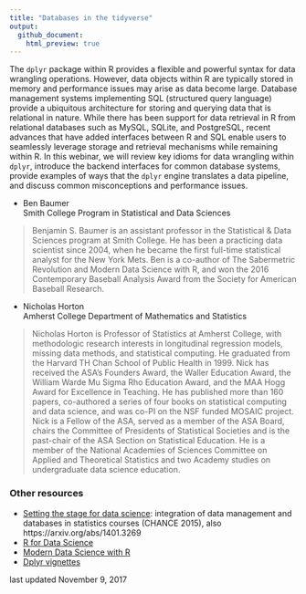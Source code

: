 ```yaml
---
title: "Databases in the tidyverse"
output:
  github_document:
    html_preview: true
---
```


The `dplyr` package within R provides a flexible and powerful syntax for data wrangling operations.  However, data objects within R are typically stored in memory and performance issues may arise as data become large.  Database management systems implementing SQL (structured query language) provide a ubiquitous architecture for storing and querying data that is relational in nature. While there has been support for data retrieval in R from relational databases such as MySQL, SQLite, and PostgreSQL, recent advances that have added interfaces between R and SQL enable users to seamlessly leverage storage and retrieval mechanisms while remaining within R.  In this webinar, we will review key idioms for data wrangling within `dplyr`, introduce the backend interfaces for common database systems, provide examples of ways that the `dplyr` engine translates a data pipeline, and discuss common misconceptions and performance issues.

- Ben Baumer  
  Smith College Program in Statistical and Data Sciences

> Benjamin S. Baumer is an assistant professor in the Statistical & Data Sciences program at Smith College. He has been a practicing data scientist since 2004, when he became the first full-time statistical analyst for the New York Mets. Ben is a co-author of The Sabermetric Revolution and Modern Data Science with R, and won the 2016 Contemporary Baseball Analysis Award from the Society for American Baseball Research.

- Nicholas Horton  
  Amherst College Department of Mathematics and Statistics

> Nicholas Horton is Professor of Statistics at Amherst College, with methodologic research interests in longitudinal regression models, missing data methods, and statistical computing.  He graduated from the Harvard TH Chan School of Public Health in 1999.  Nick has received the ASA's Founders Award, the Waller Education Award,  the William Warde Mu Sigma Rho Education Award, and the MAA Hogg Award for Excellence in Teaching.  He has published more than 160 papers, co-authored a series of four books on statistical computing and data science, and was co-PI on the NSF funded MOSAIC project.  Nick is a Fellow of the ASA, served as a member of the ASA Board, chairs the Committee of Presidents of Statistical Societies and is the past-chair of the ASA Section on Statistical Education.  He is a member of the National Academies of Sciences Committee on Applied and Theoretical Statistics and two Academy studies on undergraduate data science education.

### Other resources

- [Setting the stage for data science](http://chance.amstat.org/2015/04/setting-the-stage/): integration of data management and databases in statistics courses (CHANCE 2015), also https://arxiv.org/abs/1401.3269
- [R for Data Science](http://r4ds.had.co.nz/)
- [Modern Data Science with R](http://mdsr-book.github.io/)
- [Dplyr vignettes](http://dplyr.tidyverse.org/)

last updated November 9, 2017